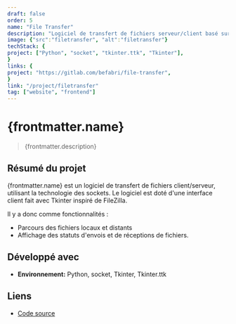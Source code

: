 ```yaml
---
draft: false
order: 5
name: "File Transfer"
description: "Logiciel de transfert de fichiers serveur/client basé sur les sockets, doté d'une interface tkinter."
image: {"src":"filetransfer", "alt":"filetransfer"}
techStack: {
project: ["Python", "socket", "tkinter.ttk", "Tkinter"],
}
links: {
project: "https://gitlab.com/befabri/file-transfer",
}
link: "/project/filetransfer"
tag: ["website", "frontend"]
---
```


# {frontmatter.name}

> {frontmatter.description}

## Résumé du projet

{frontmatter.name} est un logiciel de transfert de fichiers client/serveur, utilisant la technologie des sockets. Le logiciel est doté d'une interface client fait avec Tkinter inspiré de FileZilla.

Il y a donc comme fonctionnalités :

-   Parcours des fichiers locaux et distants
-   Affichage des statuts d'envois et de réceptions de fichiers.

## Développé avec

-   **Environnement:** Python, socket, Tkinter, Tkinter.ttk

## Liens

-   [Code source](https://gitlab.com/befabri/file-transfer)
